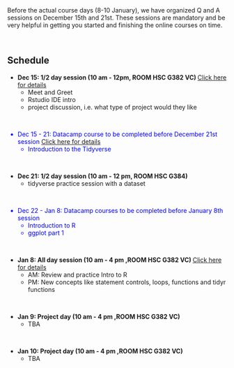 <br>
<br>
<p>
Before the actual course days (8-10 January), we have organized  Q and A sessions on December 15th and 21st. These sessions are mandatory and be very helpful in getting you started and finishing the online courses on time. 

<br>
<p>


## Schedule

*  <b>Dec 15: 1/2 day session (10 am - 12pm, ROOM HSC G382 VC) </b> <a href="https://wcmcbioinformatics.github.io/Rbootcamp2018/Session1.html">Click here for details </a> 
    + Meet and Greet 
    + Rstudio IDE intro
    + project discussion, i.e. what type of project would they like

<br>
<font color="blue">

*  Dec 15 - 21: Datacamp course to be completed before December 21st session <a href="https://wcmcbioinformatics.github.io/Rbootcamp2018/code/tidyverse.html">Click here for details </a> 
    + Introduction to the Tidyverse

</font>

<br>

* <b>Dec 21: 1/2 day session (10 am - 12 pm, ROOM HSC G384)</b>
    + tidyverse practice session with a dataset

<br>

<font color="blue">

* Dec 22 - Jan 8: Datacamp courses to be completed before January 8th session
    + Introduction to R 
    + ggplot part 1

</font>

<br>

* <b>Jan 8: All day session (10 am - 4 pm ,ROOM HSC G382 VC) </b> <a href="https://wcmcbioinformatics.github.io/Rbootcamp2018/Revision_session.html">Click here for details </a>
    + AM: Review and practice Intro to R
    + PM: New concepts like statement controls, loops, functions and tidyr functions

<br>

* <b>Jan 9: Project day (10 am - 4 pm ,ROOM HSC G382 VC)</b>
    + TBA

<br>

* <b>Jan 10: Project day (10 am - 4 pm ,ROOM HSC G382 VC)</b>
    + TBA


